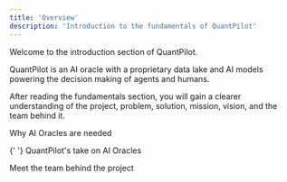 ```yaml
---
title: 'Overview'
description: 'Introduction to the fundamentals of QuantPilot'
---
```


Welcome to the introduction section of QuantPilot.

QuantPilot is an AI oracle with a proprietary data lake and AI models powering the decision making of agents and humans.

After reading the fundamentals section, you will gain a clearer understanding of the project, problem, solution, mission, vision, and the team behind it.

<CardGroup cols={1}>
  <Card title="The Problem and Solution" icon="triangle-exclamation" horizontal={true} href="/problem-and-solution">
    Why AI Oracles are needed
  </Card>

{' '}
<Card title='Our Mission and Vision' icon='compass' horizontal={true} href='/mission-and-vision'>
  QuantPilot's take on AI Oracles
</Card>

  <Card title="The Team" icon="users" horizontal={true} href="/the-team">
    Meet the team behind the project
  </Card>
</CardGroup>
